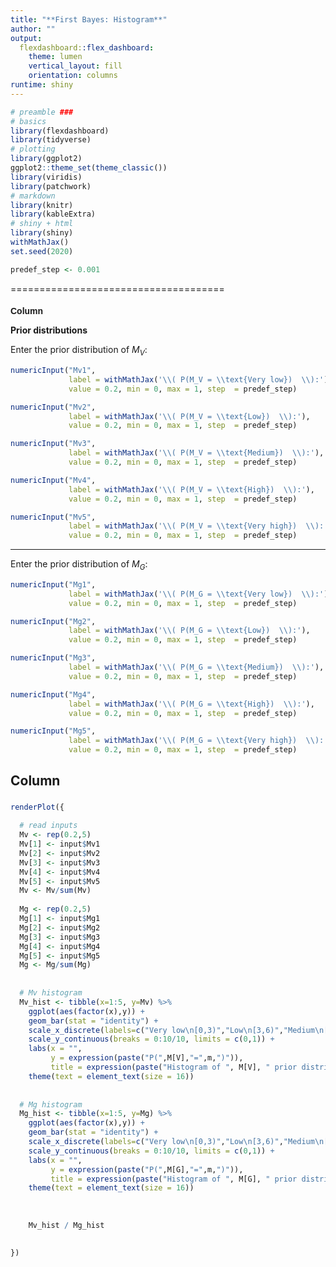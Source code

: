 ```yaml
---
title: "**First Bayes: Histogram**"
author: ""
output: 
  flexdashboard::flex_dashboard:
    theme: lumen
    vertical_layout: fill
    orientation: columns
runtime: shiny
---
```


<style type="text/css">

.sidebar {  /* sidebar  */
   font-size: 14px;
   font-family: Helvetica;
   }
.navbar-inverse .navbar{
  font-family: Helvetica;
}
.navbar-inverse .navbar-brand{
  font-family: Helvetica;
  color: #000000;
  pointer-events: none;
}
</style>




```r
# preamble ###
# basics
library(flexdashboard)
library(tidyverse)
# plotting
library(ggplot2)
ggplot2::theme_set(theme_classic())
library(viridis)
library(patchwork)
# markdown
library(knitr)
library(kableExtra)
# shiny + html
library(shiny)
withMathJax()
set.seed(2020)

predef_step <- 0.001
```



=====================================


Column {.sidebar data-width=350}
-------------------------------------



**Prior distributions**

Enter the prior distribution of $M_V$:

```r

numericInput("Mv1", 
             label = withMathJax('\\( P(M_V = \\text{Very low})  \\):'), 
             value = 0.2, min = 0, max = 1, step  = predef_step)

numericInput("Mv2", 
             label = withMathJax('\\( P(M_V = \\text{Low})  \\):'), 
             value = 0.2, min = 0, max = 1, step  = predef_step)

numericInput("Mv3", 
             label = withMathJax('\\( P(M_V = \\text{Medium})  \\):'), 
             value = 0.2, min = 0, max = 1, step  = predef_step)

numericInput("Mv4", 
             label = withMathJax('\\( P(M_V = \\text{High})  \\):'), 
             value = 0.2, min = 0, max = 1, step  = predef_step)

numericInput("Mv5", 
             label = withMathJax('\\( P(M_V = \\text{Very high})  \\):'), 
             value = 0.2, min = 0, max = 1, step  = predef_step)
```

<hr>

Enter the prior distribution of $M_G$:

```r

numericInput("Mg1", 
             label = withMathJax('\\( P(M_G = \\text{Very low})  \\):'), 
             value = 0.2, min = 0, max = 1, step  = predef_step)

numericInput("Mg2", 
             label = withMathJax('\\( P(M_G = \\text{Low})  \\):'), 
             value = 0.2, min = 0, max = 1, step  = predef_step)

numericInput("Mg3", 
             label = withMathJax('\\( P(M_G = \\text{Medium})  \\):'), 
             value = 0.2, min = 0, max = 1, step  = predef_step)

numericInput("Mg4", 
             label = withMathJax('\\( P(M_G = \\text{High})  \\):'), 
             value = 0.2, min = 0, max = 1, step  = predef_step)

numericInput("Mg5", 
             label = withMathJax('\\( P(M_G = \\text{Very high})  \\):'), 
             value = 0.2, min = 0, max = 1, step  = predef_step)
```





Column
-------------------------------------


### 



```r

renderPlot({

  # read inputs
  Mv <- rep(0.2,5)
  Mv[1] <- input$Mv1
  Mv[2] <- input$Mv2
  Mv[3] <- input$Mv3
  Mv[4] <- input$Mv4
  Mv[5] <- input$Mv5
  Mv <- Mv/sum(Mv)
  
  Mg <- rep(0.2,5)
  Mg[1] <- input$Mg1
  Mg[2] <- input$Mg2
  Mg[3] <- input$Mg3
  Mg[4] <- input$Mg4
  Mg[5] <- input$Mg5
  Mg <- Mg/sum(Mg)
  
  
  # Mv histogram
  Mv_hist <- tibble(x=1:5, y=Mv) %>% 
    ggplot(aes(factor(x),y)) +
    geom_bar(stat = "identity") +
    scale_x_discrete(labels=c("Very low\n[0,3)","Low\n[3,6)","Medium\n[6,9)","High\n[9,12)","Very high\n[12,15]")) +
    scale_y_continuous(breaks = 0:10/10, limits = c(0,1)) +
    labs(x = "",
         y = expression(paste("P(",M[V],"=",m,")")),
         title = expression(paste("Histogram of ", M[V], " prior distribution"))) +
    theme(text = element_text(size = 16))
  
  
  # Mg histogram
  Mg_hist <- tibble(x=1:5, y=Mg) %>% 
    ggplot(aes(factor(x),y)) +
    geom_bar(stat = "identity") +
    scale_x_discrete(labels=c("Very low\n[0,3)","Low\n[3,6)","Medium\n[6,9)","High\n[9,12)","Very high\n[12,15]")) +
    scale_y_continuous(breaks = 0:10/10, limits = c(0,1)) +
    labs(x = "",
         y = expression(paste("P(",M[G],"=",m,")")),
         title = expression(paste("Histogram of ", M[G], " prior distribution"))) +
    theme(text = element_text(size = 16))
  
  
  
    Mv_hist / Mg_hist
  

})
```
